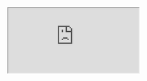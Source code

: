 <iframe
  src="https://drive.google.com/file/d/1BF7EO3GAAZWY_UggB8HarfQtzreVjue1/view"
  style={{ width: '100%', height: '100vh', border: 'none' }}
  allow="autoplay"
>
</iframe>